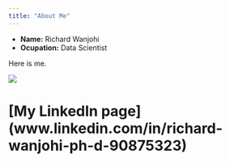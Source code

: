 ```yaml
---
title: "About Me"
---
```


- __Name:__ Richard Wanjohi
- __Ocupation:__ Data Scientist

Here is me. 

![](mejpg)

# [My LinkedIn page] (www.linkedin.com/in/richard-wanjohi-ph-d-90875323)